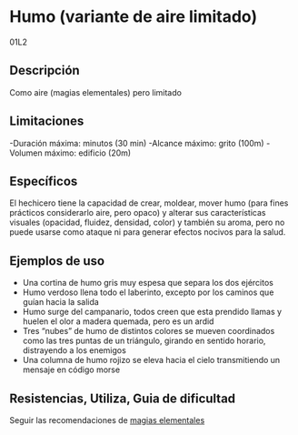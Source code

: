# Humo (variante de aire limitado)
<span className="hidden">01L2</span>

## Descripción

Como aire (magias elementales) pero limitado

## Limitaciones

-Duración máxima: minutos (30 min)
-Alcance máximo: grito (100m)
-Volumen máximo: edificio (20m)

## Específicos

El hechicero tiene la capacidad de crear, moldear, mover humo (para fines prácticos considerarlo aire, pero opaco) y alterar sus características visuales (opacidad, fluidez, densidad, color) y también su aroma, pero no puede usarse como ataque ni para generar efectos nocivos para la salud.

## Ejemplos de uso

- Una cortina de humo gris muy espesa que separa los dos ejércitos
- Humo verdoso llena todo el laberinto, excepto por los caminos que guían hacia la salida
- Humo surge del campanario, todos creen que esta prendido llamas y huelen el olor a madera quemada, pero es un ardid
- Tres “nubes” de humo de distintos colores se mueven coordinados como las tres puntas de un triángulo, girando en sentido horario, distrayendo a los enemigos
- Una columna de humo rojizo se eleva hacia el cielo transmitiendo un mensaje en código morse

## Resistencias, Utiliza, Guia de dificultad

Seguir las recomendaciones de [magias elementales](/docs/list-hexagons/01)
